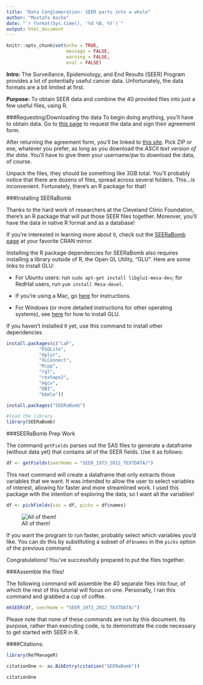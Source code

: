 ```yaml
---
title: "Data Conglomeration: SEER parts into a whole"
author: "Mustafa Ascha"
date: "`r format(Sys.time(), '%d %B, %Y')`"
output: html_document
---
```


```r

knitr::opts_chunk$set(echo = TRUE, 
                      message = FALSE, 
                      warning = FALSE, 
                      eval = FALSE)

```

**Intro:** The Surveillance, Epidemiology, and End Results (SEER) Program provides a lot of potentially useful cancer data. Unfortunately, the data formats are a bit limited at first. 

**Purpose:** To obtain SEER data and combine the 40 provided files into just a few useful files, using R. 

###Requesting/Downloading the data
To begin doing anything, you'll have to obtain data. Go to [this page](http://seer.cancer.gov/data/access.html) to request the data and sign their agreement form. 

After returning the agreement form, you'll be linked to [this site](http://seer.cancer.gov/data/options.html). Pick ZIP or exe, whatever you prefer, as long as you download the *ASCII text version of the data*. You'll have to give them your username/pw to download the data, of course.

Unpack the files, they should be something like 3GB total. You'll probably notice that there are dozens of files, spread across several folders. This...is inconvenient. Fortunately, there's an R package for that! 

###Installing SEERaBomb  

Thanks to the hard work of researchers at the Cleveland Clinic Foundation, there's an R package that will put those SEER files together. Moreover, you'll have the data in native R format and as a database!

If you're interested in learning more about it, check out the [SEERaBomb page](https://cran.r-project.org/web/packages/SEERaBomb/index.html) at your favorite CRAN mirror.  

Installing the R package dependencies for SEERaBomb also requires installing a library outside of R, the Open GL Utility, "GLU". Here are some links to install GLU:  

- For Ubuntu users: run `sudo apt-get install libglu1-mesa-dev`; for RedHat users, run `yum install Mesa-devel`.   

- If you're using a Mac, go [here](http://alumni.cs.ucsb.edu/~wombatty/tutorials/opengl_mac_osx.html) for instructions.  

- For Windows (or more detailed instructions for other operating systems), see [here](https://www.opengl.org/documentation/implementations/) for how to install GLU. 


If you haven't installed it yet, use this command to install other dependencies

```r
install.packages(c("LaF",
			"RSQLite",
			"dplyr",
			"XLConnect",
			"Rcpp",
			"rgl",
			"reshape2",
			"mgcv",
			"DBI",
			"bbmle"))

install.packages("SEERaBomb")

#load the library
library(SEERaBomb)

```

###SEERaBomb Prep Work

The command `getFields` parses out the SAS files to generate a dataframe (without data yet) that contains all of the SEER fields. Use it as follows:

```r

df <- getFields(seerHome = "SEER_1973_2012_TEXTDATA/")

```

This next command will create a dataframe that only extracts those variables that we want. It was intended to allow the user to select variables of interest, allowing for faster and more streamlined work. I used this package with the intention of exploring the data, so I want all the variables! 

```r

df <- pickFields(sas = df, picks = df$names)

```

![All of them!](allTheVars.jpg)

If you want the program to run faster, probably select which variables you'd like. You can do this by substituting a subset of `df$names` in the `picks` option of the previous command.

Congratulations! You've successfully prepared to put the files together.

###Assemble the files!

The following command will assemble the 40 separate files into four, of which the rest of this tutorial will focus on one. Personally, I ran this command and grabbed a cup of coffee.    

```r

mkSEER(df, seerHome = "SEER_1973_2012_TEXTDATA/")

```

Please note that none of these commands are run by this document. Its purpose, rather than executing code, is to demonstrate the code necessary to get started with SEER in R.

####Citations:

```r

library(RefManageR)

citationOne <- as.BibEntry(citation("SEERaBomb"))

citationOne

```











